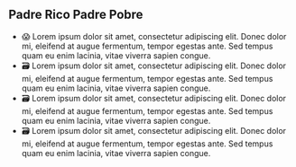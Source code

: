 ## Padre Rico  Padre Pobre
 
- 😱 Lorem ipsum dolor sit amet, consectetur adipiscing elit. Donec dolor mi, eleifend at augue fermentum, tempor egestas ante. Sed tempus quam eu enim lacinia, vitae viverra sapien congue. 
- 🗃️ Lorem ipsum dolor sit amet, consectetur adipiscing elit. Donec dolor mi, eleifend at augue fermentum, tempor egestas ante. Sed tempus quam eu enim lacinia, vitae viverra sapien congue. 
- 🗃️ Lorem ipsum dolor sit amet, consectetur adipiscing elit. Donec dolor mi, eleifend at augue fermentum, tempor egestas ante. Sed tempus quam eu enim lacinia, vitae viverra sapien congue. 
- 🗃️ Lorem ipsum dolor sit amet, consectetur adipiscing elit. Donec dolor mi, eleifend at augue fermentum, tempor egestas ante. Sed tempus quam eu enim lacinia, vitae viverra sapien congue. 
